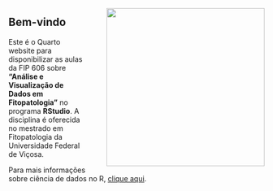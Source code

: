 ![](images/plot2.png){style="float: right; padding-left:40px" fig-align="right" width="311"}

## **Bem-vindo**

Este é o Quarto website para disponibilizar as aulas da FIP 606 sobre **"Análise e Visualização de Dados em Fitopatologia"** no programa **RStudio**. A disciplina é oferecida no mestrado em Fitopatologia da Universidade Federal de Viçosa.

Para mais informações sobre ciência de dados no R, [clique aqui](https://r4ds.hadley.nz/).
